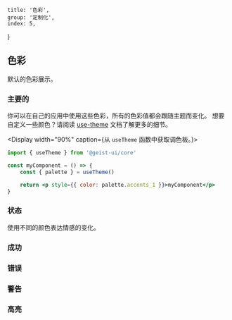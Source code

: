 
	title: '色彩',
	group: '定制化',
	index: 5,
}

## 色彩

默认的色彩展示。

### 主要的

你可以在自己的应用中使用这些色彩，所有的色彩值都会跟随主题而变化。
想要自定义一些颜色？请阅读 [use-theme](/zh-cn/hooks/use-theme) 文档了解更多的细节。

<Display width="90%" caption={<span>从 <Code>useTheme</Code> 函数中获取调色板。</span>}>

```jsx
import { useTheme } from '@geist-ui/core'

const myComponent = () => {
	const { palette } = useTheme()

	return <p style={{ color: palette.accents_1 }}>myComponent</p>
}
```

</Display>
<Colors type="normal" />

### 状态

使用不同的颜色表达情感的变化。

### 成功

<Colors type="success" />

### 错误

<Colors type="error" />

### 警告

<Colors type="warning" />

### 高亮

<Colors type="highlight" />

